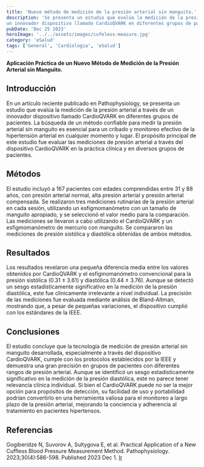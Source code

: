 ```yaml
---
title: 'Nuevo método de medición de la presión arterial sin manguito.'
description: 'Se presenta un estudio que evalúa la medición de la presión arterial a través de
un innovador dispositivo llamado CardioQVARK en diferentes grupos de pacientes.'
pubDate: 'Dec 25 2023'
heroImage: '../../assets/images/cufeless-measure.jpg'
category: 'eSalud'
tags: ['General', 'Cardiologia', 'eSalud']
---
```


**Aplicación Práctica de un Nuevo Método de Medición de la Presión Arterial sin Manguito.**

## Introducción  

En un artículo reciente publicado en Pathophysiology, se presenta un estudio que evalúa la
medición de la presión arterial a través de un innovador dispositivo llamado CardioQVARK en
diferentes grupos de pacientes. La búsqueda de un método confiable para medir la presión arterial
sin manguito es esencial para un cribado y monitoreo efectivo de la hipertensión arterial en
cualquier momento y lugar. El propósito principal de este estudio fue evaluar las mediciones
de presión arterial a través del dispositivo CardioQVARK en la práctica clínica y en diversos
grupos de pacientes.

## Métodos  

El estudio incluyó a 167 pacientes con edades comprendidas entre 31 y 88 años, con presión arterial
normal, alta presión arterial y presión arterial compensada. Se realizaron tres mediciones rutinarias
de la presión arterial en cada sesión, utilizando un esfigmomanómetro con un tamaño de manguito
apropiado, y se seleccionó el valor medio para la comparación. Las mediciones se llevaron a cabo
utilizando el CardioQVARK y un esfigmomanómetro de mercurio con manguito. Se compararon las
mediciones de presión sistólica y diastólica obtenidas de ambos métodos.

## Resultados  

Los resultados revelaron una pequeña diferencia media entre los valores obtenidos por CardioQVARK
y el esfigmomanómetro convencional para la presión sistólica (0.31 ± 3.61) y diastólica (0.44 ± 3.76).
Aunque se detectó un sesgo estadísticamente significativo en la medición de la presión diastólica,
este fue clínicamente irrelevante a nivel individual. La precisión de las mediciones fue evaluada
mediante análisis de Bland-Altman, mostrando que, a pesar de pequeñas variaciones, el dispositivo
cumplió con los estándares de la IEEE.

## Conclusiones  

El estudio concluye que la tecnología de medición de presión arterial sin manguito desarrollada,
especialmente a través del dispositivo CardioQVARK, cumple con los protocolos establecidos por
la IEEE y demuestra una gran precisión en grupos de pacientes con diferentes rangos de presión
arterial. Aunque se identificó un sesgo estadísticamente significativo en la medición de la
presión diastólica, este no parece tener relevancia clínica individual. Si bien el CardioQVARK
puede no ser la mejor opción para propósitos de detección, su facilidad de uso y portabilidad
podrían convertirlo en una herramienta valiosa para el monitoreo a largo plazo de la presión
arterial, mejorando la conciencia y adherencia al tratamiento en pacientes hipertensos.

## Referencias
Gogiberidze N, Suvorov A, Sultygova E, et al. Practical Application of a New Cuffless Blood
Pressure Measurement Method. Pathophysiology. 2023;30(4):586-598. Published 2023 Dec 1.
<a href="https://www.ncbi.nlm.nih.gov/pmc/articles/PMC10748083/" target="_blank">Ir</a>